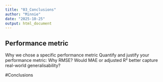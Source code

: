 ```yaml
---
title: "03_Conclusions"
author: "Minnie"
date: "2025-10-25"
output: html_document
---
```


## Performance metric
Why we chose a specific performance metric Quantify and justify your performance metric:
Why RMSE? Would MAE or adjusted R² better capture real-world generalisability?

#Conclusions

